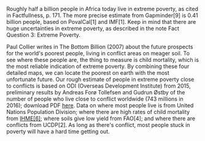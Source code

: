Roughly half a billion people in Africa today live in extreme poverty, as cited in Factfullness, p. 171. The more precise estimate from Gapminder[9] is 0.41 billion people, based on PovalCal[1] and IMF[1]. Keep in mind that there are huge uncertainties in extreme poverty, as described in the note Fact Question 3: Extreme Poverty.

Paul Collier writes in The Bottom Billion (2007) about the future prospects for the world's poorest people, living in conflict areas on meager soil. To see where these people are, the thing to measure is child mortality, which is the most reliable indication of extreme poverty. By combining these four detailed maps, we can locate the poorest on earth with the most unfortunate future. Our rough estimate of people in extreme poverty close to conflicts is based on ODI (Overseas Development Institute) from 2015, preliminary results by Andreas Forø Tollefsen and Gudrun Østby of the number of people who live close to conflict worldwide (743 millions in 2016); download PDF [here](http://www.gapm.io/xodi). Data on where most people live is from United Nations Population Division; where there are high rates of child mortality from [IHME[6]](http://gapm.io/xih5mr); where soils give low yield from FAO[4]; and where there are conflicts from UCDP[2]. As long as there's conflict, most people stuck in poverty will have a hard time getting out.